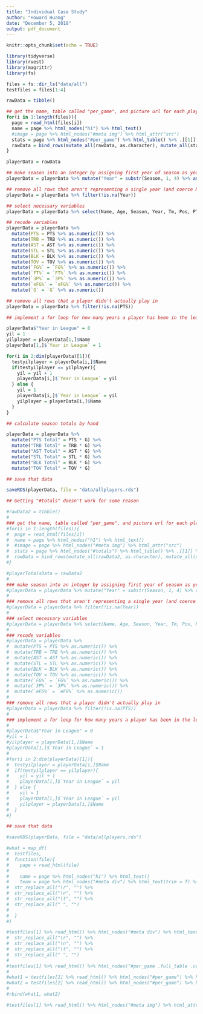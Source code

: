 ---
title: "Individual Case Study"
author: "Howard Huang"
date: "December 5, 2018"
output: pdf_document
---

```{r setup, include=FALSE}
knitr::opts_chunk$set(echo = TRUE)
```

```{r}

library(tidyverse)
library(rvest)
library(magrittr)
library(fs)

```

```{r}

files = fs::dir_ls("data/all")
testfiles = files[1:4]

```

```{r}

rawData = tibble()

## get the name, table called "per_game", and picture url for each player in the list of files
for(i in 1:length(files)){
  page = read_html(files[i])
  name = page %>% html_nodes("h1") %>% html_text()
  #image = page %>% html_nodes("#meta img") %>% html_attr("src")
  stats = page %>% html_nodes("#per_game") %>% html_table() %>% .[[1]] %>% cbind("Name" = name)
  rawData = bind_rows(mutate_all(rawData, as.character), mutate_all(stats, as.character))
}

```

```{r}

playerData = rawData

## make season into an integer by assigning first year of season as year
playerData = playerData %>% mutate("Year" = substr(Season, 1, 4) %>% as.numeric())

## remove all rows that aren't representing a single year (and coerce NA's in the previous step)
playerData = playerData %>% filter(!is.na(Year))

## select necessary variables
playerData = playerData %>% select(Name, Age, Season, Year, Tm, Pos, PTS, TRB, AST, STL, BLK, TOV, `FG%`, `FT%`, `3P%`, `eFG%`, G)

## recode variables
playerData = playerData %>% 
  mutate(PTS = PTS %>% as.numeric()) %>%
  mutate(TRB = TRB %>% as.numeric()) %>%
  mutate(AST = AST %>% as.numeric()) %>% 
  mutate(STL = STL %>% as.numeric()) %>%
  mutate(BLK = BLK %>% as.numeric()) %>%
  mutate(TOV = TOV %>% as.numeric()) %>%
  mutate(`FG%` = `FG%` %>% as.numeric()) %>%
  mutate(`FT%` = `FT%` %>% as.numeric()) %>%
  mutate(`3P%` = `3P%` %>% as.numeric()) %>%
  mutate(`eFG%` = `eFG%` %>% as.numeric()) %>%
  mutate(`G` = `G` %>% as.numeric())

## remove all rows that a player didn't actually play in
playerData = playerData %>% filter(!is.na(PTS))

## implement a for loop for how many years a player has been in the league

playerData$"Year in League" = 0
yil = 1
yilplayer = playerData[1,]$Name
playerData[1,]$`Year in League` = 1

for(i in 2:dim(playerData)[1]){
  testyilplayer = playerData[i,]$Name
  if(testyilplayer == yilplayer){
    yil = yil + 1
    playerData[i,]$`Year in League` = yil
  } else {
    yil = 1
    playerData[i,]$`Year in League` = yil
    yilplayer = playerData[i,]$Name
  }
}

## calculate season totals by hand

playerData = playerData %>%
  mutate("PTS Total" = PTS * G) %>%
  mutate("TRB Total" = TRB * G) %>%
  mutate("AST Total" = AST * G) %>%
  mutate("STL Total" = STL * G) %>%
  mutate("BLK Total" = BLK * G) %>%
  mutate("TOV Total" = TOV * G)


```

```{r}

## save that data

saveRDS(playerData, file = "data/allplayers.rds")

```



```{r}

## Getting "#totals" doesn't work for some reason

#rawData2 = tibble()
#
### get the name, table called "per_game", and picture url for each player in the list of files
#for(i in 1:length(files)){
#  page = read_html(files[i])
#  name = page %>% html_nodes("h1") %>% html_text()
#  #image = page %>% html_nodes("#meta img") %>% html_attr("src")
#  stats = page %>% html_nodes("#totals") %>% html_table() %>% .[[1]] %>% cbind("Name" = name)
#  rawData = bind_rows(mutate_all(rawData2, as.character), mutate_all(stats, as.character))
#}

```

```{r}

#playerTotalsData = rawData2
#
### make season into an integer by assigning first year of season as year
#playerData = playerData %>% mutate("Year" = substr(Season, 1, 4) %>% as.numeric())
#
### remove all rows that aren't representing a single year (and coerce NA's in the previous step)
#playerData = playerData %>% filter(!is.na(Year))
#
### select necessary variables
#playerData = playerData %>% select(Name, Age, Season, Year, Tm, Pos, PTS, TRB, AST, STL, BLK, TOV, `FG%`, `3P%`, `eFG%`)
#
### recode variables
#playerData = playerData %>% 
#  mutate(PTS = PTS %>% as.numeric()) %>%
#  mutate(TRB = TRB %>% as.numeric()) %>%
#  mutate(AST = AST %>% as.numeric()) %>% 
#  mutate(STL = STL %>% as.numeric()) %>%
#  mutate(BLK = BLK %>% as.numeric()) %>%
#  mutate(TOV = TOV %>% as.numeric()) %>%
#  mutate(`FG%` = `FG%` %>% as.numeric()) %>%
#  mutate(`3P%` = `3P%` %>% as.numeric()) %>%
#  mutate(`eFG%` = `eFG%` %>% as.numeric())
#
### remove all rows that a player didn't actually play in
#playerData = playerData %>% filter(!is.na(PTS))
#
### implement a for loop for how many years a player has been in the league
#
#playerData$"Year in League" = 0
#yil = 1
#yilplayer = playerData[1,]$Name
#playerData[1,]$`Year in League` = 1
#
#for(i in 2:dim(playerData)[1]){
#  testyilplayer = playerData[i,]$Name
#  if(testyilplayer == yilplayer){
#    yil = yil + 1
#    playerData[i,]$`Year in League` = yil
#  } else {
#    yil = 1
#    playerData[i,]$`Year in League` = yil
#    yilplayer = playerData[i,]$Name
#  }
#}


```

```{r}

## save that data

#saveRDS(playerData, file = "data/allplayers.rds")

```

```{r}

#what = map_df(
#  testfiles,
#  function(file){
#    page = read_html(file)
#    
#    name = page %>% html_nodes("h1") %>% html_text()
#    team = page %>% html_nodes("#meta div") %>% html_text(trim = T) %>% .[2] %>% 
#  str_replace_all("\r", "") %>% 
#  str_replace_all("\n", "") %>% 
#  str_replace_all("\t", "") %>% 
#  str_replace_all(" ", "")
#    
#  }
#)

```

```{r}

#testfiles[1] %>% read_html() %>% html_nodes("#meta div") %>% html_text(trim = T) %>% .[2] %>% 
#  str_replace_all("\r", "") %>% 
#  str_replace_all("\n", "") %>% 
#  str_replace_all("\t", "") %>% 
#  str_replace_all(" ", "")
#  
#testfiles[1] %>% read_html() %>% html_nodes("#per_game .full_table .center , #per_game .full_table .left , #per_game .full_table #.right") %>% html_table()
#
#what1 = testfiles[1] %>% read_html() %>% html_nodes("#per_game") %>% html_table() %>% .[[1]] %>% cbind("Name" = "what")
#what2 = testfiles[2] %>% read_html() %>% html_nodes("#per_game") %>% html_table() %>% .[[1]] %>% cbind("Name" = "what2")
#
#rbind(what1, what2)

#testfiles[1] %>% read_html() %>% html_nodes("#meta img") %>% html_attr("src")


```